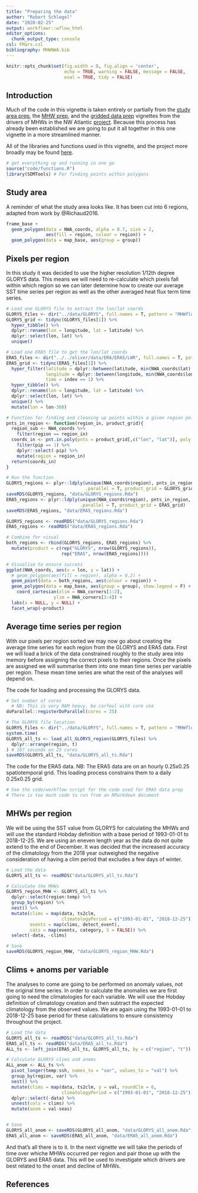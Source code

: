 ```yaml
---
title: "Preparing the data"
author: "Robert Schlegel"
date: "2020-02-25"
output: workflowr::wflow_html
editor_options:
  chunk_output_type: console
csl: FMars.csl
bibliography: MHWNWA.bib
---
```


```r
knitr::opts_chunk$set(fig.width = 8, fig.align = 'center',
                      echo = TRUE, warning = FALSE, message = FALSE, 
                      eval = TRUE, tidy = FALSE)
```

## Introduction

Much of the code in this vignette is taken entirely or partially from the [study area prep](https://robwschlegel.github.io/MHWNWA/polygon-prep.html), the [MHW prep](https://robwschlegel.github.io/MHWNWA/sst-prep.html), and the [gridded data prep](https://robwschlegel.github.io/MHWNWA/var-prep.html) vignettes from the drivers of MHWs in the NW Atlantic [project](https://robwschlegel.github.io/MHWNWA/index.html). Because this process has already been established we are going to put it all together in this one vignette in a more streamlined manner.

All of the libraries and functions used in this vignette, and the project more broadly may be found [here](https://github.com/robwschlegel/MHWflux/blob/master/code/functions.R).

```r
# get everything up and running in one go
source("code/functions.R")
library(SDMTools) # For finding points within polygons
```

## Study area

A reminder of what the study area looks like. It has been cut into 6 regions, adapted from work by @Richaud2016.

```r
frame_base +
  geom_polygon(data = NWA_coords, alpha = 0.7, size = 2,
               aes(fill = region, colour = region)) +
  geom_polygon(data = map_base, aes(group = group))
```

## Pixels per region

In this study it was decided to use the higher resolution 1/12th degree GLORYS data. This means we will need to re-calculate which pixels fall within which region so we can later determine how to create our average SST time series per region as well as the other averaged heat flux term time series.

```r
# Load one GLORYS file to extract the lon/lat coords
GLORYS_files <- dir("../data/GLORYS", full.names = T, pattern = "MHWflux")
GLORYS_grid <- tidync(GLORYS_files[1]) %>% 
  hyper_tibble() %>% 
  dplyr::rename(lon = longitude, lat = latitude) %>% 
  dplyr::select(lon, lat) %>% 
  unique()

# Load one ERA5 file to get the lon/lat coords
ERA5_files <- dir("../../oliver/data/ERA/ERA5/LWR", full.names = T, pattern = "ERA5")
ERA5_grid <- tidync(ERA5_files[1]) %>% 
  hyper_filter(latitude = dplyr::between(latitude, min(NWA_coords$lat), max(NWA_coords$lat)),
               longitude = dplyr::between(longitude, min(NWA_coords$lon)+360, max(NWA_coords$lon)+360),
               time = index == 1) %>%
  hyper_tibble() %>% 
  dplyr::rename(lon = longitude, lat = latitude) %>% 
  dplyr::select(lon, lat) %>% 
  unique() %>% 
  mutate(lon = lon-360)

# Function for finding and cleaning up points within a given region polygon
pnts_in_region <- function(region_in, product_grid){
  region_sub <- NWA_coords %>% 
    filter(region == region_in)
  coords_in <- pnt.in.poly(pnts = product_grid[,c("lon", "lat")], poly.pnts = region_sub[,c("lon", "lat")]) %>% 
    filter(pip == 1) %>% 
    dplyr::select(-pip) %>% 
    mutate(region = region_in)
  return(coords_in)
}

# Run the function
GLORYS_regions <- plyr::ldply(unique(NWA_coords$region), pnts_in_region, 
                              .parallel = T, product_grid = GLORYS_grid)
saveRDS(GLORYS_regions, "data/GLORYS_regions.Rda")
ERA5_regions <- plyr::ldply(unique(NWA_coords$region), pnts_in_region, 
                            .parallel = T, product_grid = ERA5_grid)
saveRDS(ERA5_regions, "data/ERA5_regions.Rda")
```

```r
GLORYS_regions <- readRDS("data/GLORYS_regions.Rda")
ERA5_regions <- readRDS("data/ERA5_regions.Rda")

# Combine for visual
both_regions <- rbind(GLORYS_regions, ERA5_regions) %>% 
  mutate(product = c(rep("GLORYS", nrow(GLORYS_regions)),
                     rep("ERA5", nrow(ERA5_regions))))

# Visualise to ensure success
ggplot(NWA_coords, aes(x = lon, y = lat)) +
  # geom_polygon(aes(fill = region), alpha = 0.2) +
  geom_point(data = both_regions, aes(colour = region)) +
  geom_polygon(data = map_base, aes(group = group), show.legend = F) +
    coord_cartesian(xlim = NWA_corners[1:2],
                  ylim = NWA_corners[3:4]) +
  labs(x = NULL, y = NULL) +
  facet_wrap(~product)
```

## Average time series per region

With our pixels per region sorted we may now go about creating the average time series for each region from the GLORYS and ERA5 data. First we will load a brick of the data constrained roughly to the study area into memory before assigning the correct pixels to their regions. Once the pixels are assigned we will summarise them into one mean time series per variable per region. These mean time series are what the rest of the analyses will depend on.

The code for loading and processing the GLORYS data.

```r
# Set number of cores
  # NB: This is very RAM heavy, be carfeul with core use
doParallel::registerDoParallel(cores = 25)

# The GLORYS file location
GLORYS_files <- dir("../data/GLORYS", full.names = T, pattern = "MHWflux")
system.time(
GLORYS_all_ts <- load_all_GLORYS_region(GLORYS_files) %>% 
  dplyr::arrange(region, t)
) # 187 seconds on 25 cores
saveRDS(GLORYS_all_ts, "data/GLORYS_all_ts.Rda")
```

The code for the ERA5 data. NB: The ERA5 data are on an hourly 0.25x0.25 spatiotemporal grid. This loading process constrains them to a daily 0.25x0.25 grid.

```r
# See the code/workflow script for the code used for ERA5 data prep
# There is too much code to run from an RMarkdown document
```

## MHWs per region

We will be using the SST value from GLORYS for calculating the MHWs and will use the standard Hobday definition with a base period of 1993-01-01 to 2018-12-25. We are using an eneven length year as the data do not quite extend to the end of December. It was decided that the increased accuracy of the climatology from the 2018 year outweighed the negative consideration of having a clim period that excludes a few days of winter.

```r
# Load the data
GLORYS_all_ts <- readRDS("data/GLORYS_all_ts.Rda")

# Calculate the MHWs
GLORYS_region_MHW <- GLORYS_all_ts %>%
  dplyr::select(region:temp) %>% 
  group_by(region) %>%
  nest() %>%
  mutate(clims = map(data, ts2clm,
                     climatologyPeriod = c("1993-01-01", "2018-12-25")),
         events = map(clims, detect_event),
         cats = map(events, category, S = FALSE)) %>%
  select(-data, -clims)

# Save
saveRDS(GLORYS_region_MHW, "data/GLORYS_region_MHW.Rda")
```

## Clims + anoms per variable

The analyses to come are going to be performed on anomaly values, not the original time series. In order to calculate the anomalies we are first going to need the climatologies for each variable. We will use the Hobday definition of climatology creation and then subtract the expected climatology from the observed values. We are again using the 1993-01-01 to 2018-12-25 base period for these calculations to ensure consistency throughout the project.

```r
# Load the data
GLORYS_all_ts <- readRDS("data/GLORYS_all_ts.Rda")
ERA5_all_ts <- readRDS("data/ERA5_all_ts.Rda")
ALL_ts <- left_join(ERA5_all_ts, GLORYS_all_ts, by = c("region", "t"))

# Calculate GLORYS clims and anoms
ALL_anom <- ALL_ts %>%
  pivot_longer(temp:ssh, names_to = "var", values_to = "val") %>% 
  group_by(region, var) %>%
  nest() %>%
  mutate(clims = map(data, ts2clm, y = val, roundClm = 6,
                     climatologyPeriod = c("1993-01-01", "2018-12-25"))) %>% 
  dplyr::select(-data) %>% 
  unnest(cols = clims) %>%
  mutate(anom = val-seas)


# Save
GLORYS_all_anom <- saveRDS(GLORYS_all_anom, "data/GLORYS_all_anom.Rda")
ERA5_all_anom <- saveRDS(ERA5_all_anom, "data/ERA5_all_anom.Rda")
```

And that's all there is to it. In the next vignette we will take the periods of time over whiche MHWs occurred per region and pair those up with the GLORYS and ERA5 data. This will be used to investigate which drivers are best related to the onset and decline of MHWs.

## References

